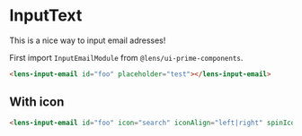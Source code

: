 
<Meta 
    title={meta.title}
    component={meta.component}
    decorators={meta.decorators}
    argTypes={meta.argTypes} />

# InputText

This is a nice way to input email adresses!

<Story story={Default} />

First import `InputEmailModule` from `@lens/ui-prime-components`.

```html
<lens-input-email id="foo" placeholder="test"></lens-input-email>
```

## With icon

<Story story={WithIcon} />

```html
<lens-input-email id="foo" icon="search" iconAlign="left|right" spinIcon="false|true"></lens-input-email>
```